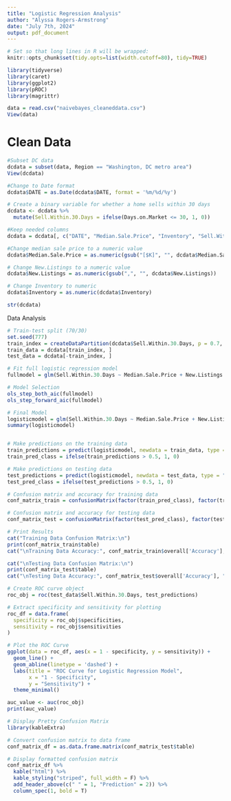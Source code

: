 ```yaml
---
title: "Logistic Regression Analysis"
author: "Alyssa Rogers-Armstrong"
date: "July 7th, 2024"
output: pdf_document
---
```


```r
# Set so that long lines in R will be wrapped:
knitr::opts_chunk$set(tidy.opts=list(width.cutoff=80), tidy=TRUE)

library(tidyverse)
library(caret)
library(ggplot2)
library(pROC)
library(magrittr)

data = read.csv("naivebayes_cleaneddata.csv")
View(data)
```


# Clean Data
```r
#Subset DC data
dcdata = subset(data, Region == "Washington, DC metro area")
View(dcdata)

#Change to Date format
dcdata$DATE = as.Date(dcdata$DATE, format = '%m/%d/%y')

# Create a binary variable for whether a home sells within 30 days
dcdata <- dcdata %>% 
  mutate(Sell.Within.30.Days = ifelse(Days.on.Market <= 30, 1, 0))

#Keep needed columns
dcdata = dcdata[, c("DATE", "Median.Sale.Price", "Inventory", "Sell.Within.30.Days", "New.Listings", "UNRATE.y", "T10Y2Y.y", "MORTGAGE30US.y")]

#Change median sale price to a numeric value
dcdata$Median.Sale.Price = as.numeric(gsub("[$K]", "", dcdata$Median.Sale.Price))

# Change New.Listings to a numeric value
dcdata$New.Listings = as.numeric(gsub(",", "", dcdata$New.Listings))

# Change Inventory to numeric
dcdata$Inventory = as.numeric(dcdata$Inventory)

str(dcdata)
```


Data Analysis
```r
# Train-test split (70/30)
set.seed(777)
train_index = createDataPartition(dcdata$Sell.Within.30.Days, p = 0.7, list = FALSE)
train_data = dcdata[train_index, ]
test_data = dcdata[-train_index, ]

# Fit full logistic regression model
fullmodel = glm(Sell.Within.30.Days ~ Median.Sale.Price + New.Listings + Inventory + UNRATE.y + T10Y2Y.y + MORTGAGE30US.y, data = train_data, family = binomial)

# Model Selection
ols_step_both_aic(fullmodel)
ols_step_forward_aic(fullmodel)

# Final Model
logisticmodel = glm(Sell.Within.30.Days ~ Median.Sale.Price + New.Listings + Inventory + T10Y2Y.y, data=train_data, family=binomial)
summary(logisticmodel)


# Make predictions on the training data
train_predictions = predict(logisticmodel, newdata = train_data, type = "response")
train_pred_class = ifelse(train_predictions > 0.5, 1, 0)

# Make predictions on testing data
test_predictions = predict(logisticmodel, newdata = test_data, type = "response")
test_pred_class = ifelse(test_predictions > 0.5, 1, 0)

# Confusion matrix and accuracy for training data
conf_matrix_train = confusionMatrix(factor(train_pred_class), factor(train_data$Sell.Within.30.Days))

# Confusion matrix and accuracy for testing data
conf_matrix_test = confusionMatrix(factor(test_pred_class), factor(test_data$Sell.Within.30.Days))

# Print Results
cat("Training Data Confusion Matrix:\n")
print(conf_matrix_train$table)
cat("\nTraining Data Accuracy:", conf_matrix_train$overall['Accuracy'], "\n")

cat("\nTesting Data Confusion Matrix:\n")
print(conf_matrix_test$table)
cat("\nTesting Data Accuracy:", conf_matrix_test$overall['Accuracy'], "\n")

# Create ROC curve object
roc_obj = roc(test_data$Sell.Within.30.Days, test_predictions)

# Extract specificity and sensitivity for plotting
roc_df = data.frame(
  specificity = roc_obj$specificities,
  sensitivity = roc_obj$sensitivities
)

# Plot the ROC Curve
ggplot(data = roc_df, aes(x = 1 - specificity, y = sensitivity)) + 
  geom_line() +
  geom_abline(linetype = 'dashed') +
  labs(title = "ROC Curve for Logistic Regression Model",
       x = "1 - Specificity",
       y = "Sensitivity") + 
  theme_minimal()

auc_value <- auc(roc_obj)
print(auc_value)
```

```r
# Display Pretty Confusion Matrix
library(kableExtra)

# Convert confusion matrix to data frame
conf_matrix_df = as.data.frame.matrix(conf_matrix_test$table)

# Display formatted confusion matrix
conf_matrix_df %>%
  kable("html") %>%
  kable_styling("striped", full_width = F) %>%
  add_header_above(c(" " = 1, "Prediction" = 2)) %>%
  column_spec(1, bold = T)
```


